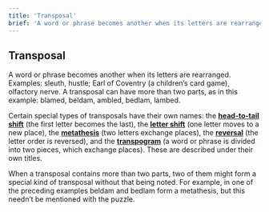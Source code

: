 ```yaml
---
title: 'Transposal'
brief: 'A word or phrase becomes another when its letters are rearranged.'
---
```

## Transposal

A word or phrase becomes another when its letters are rearranged. Examples: <Example>sleuth, hustle</Example>; <Example>Earl of Coventry <label>(a children’s card game)</label>, olfactory nerve</Example>. A transposal can have more than two parts, as in this example: <Example>blamed, beldam, ambled, bedlam, lambed</Example>.

Certain special types of transposals have their own names: the [**head-to-tail shift**](base/head-to-tail-shift) (the first letter becomes the last), the [**letter shift**](base/letter-shift) (one letter moves to a new place), the [**metathesis**](base/metathesis) (two letters exchange places), the [**reversal**](base/reversal) (the letter order is reversed), and the [**transpogram**](base/transpogram) (a word or phrase is divided into two pieces, which exchange places). These are described under their own titles.

When a transposal contains more than two parts, two of them might form a special kind of transposal without that being noted. For example, in one of the preceding examples beldam and bedlam form a metathesis, but this needn’t be mentioned with the puzzle.